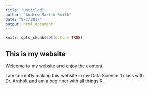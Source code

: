 ```yaml
---
title: "Untitled"
author: "Andrew Martin-Smith"
date: "9/7/2017"
output: html_document
---
```


```r
knitr::opts_chunk$set(echo = TRUE)
```

## This is my website

Welcome to my website and enjoy the content.

I am currently making this website in my Data Science 1 class with Dr. Arnholt and am a beginner with all things R.